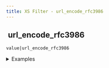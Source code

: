 ```yaml
---
title: XS Filter - url_encode_rfc3986
---
```


## <img src="../assets/docuBadge (11).png" alt="" data-size="line"> url\_encode\_rfc3986 <a href="#xs-url_encode_rfc3986" id="xs-url_encode_rfc3986"></a>

`value|url_encode_rfc3986`

<details>

<summary>Examples</summary>

```javascript
"Hello World"|url_encode_rfc3986    // Returns "Hello%20World"
"test+file"|url_encode_rfc3986      // Returns "test%2Bfile"
```

</details>
